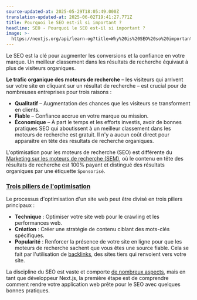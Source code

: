 ```yaml
---
source-updated-at: 2025-05-29T18:05:49.000Z
translation-updated-at: 2025-06-02T19:41:27.771Z
title: Pourquoi le SEO est-il si important ?
headline: SEO - Pourquoi le SEO est-il si important ?
image: >-
  https://nextjs.org/api/learn-og?title=Why%20is%20SEO%20so%20important?&amp;chapter=1
---
```


Le SEO est la clé pour augmenter les conversions et la confiance en votre marque. Un meilleur classement dans les résultats de recherche équivaut à plus de visiteurs organiques.

**Le trafic organique des moteurs de recherche** – les visiteurs qui arrivent sur votre site en cliquant sur un résultat de recherche – est crucial pour de nombreuses entreprises pour trois raisons :

*   **Qualitatif** – Augmentation des chances que les visiteurs se transforment en clients.
*   **Fiable** – Confiance accrue en votre marque ou mission.
*   **Économique** – À part le temps et les efforts investis, avoir de bonnes pratiques SEO qui aboutissent à un meilleur classement dans les moteurs de recherche est gratuit. Il n'y a aucun coût direct pour apparaître en tête des résultats de recherche organiques.

L'optimisation pour les moteurs de recherche (SEO) est différente du [Marketing sur les moteurs de recherche (SEM)](https://learndigital.withgoogle.com/digitalgarage/course/promote-business-online/lesson/54), où le contenu en tête des résultats de recherche est 100% payant et distingué des résultats organiques par une étiquette `Sponsorisé`.

### [Trois piliers de l'optimisation](#three-pillars-of-optimization)

Le processus d'optimisation d'un site web peut être divisé en trois piliers principaux :

*   **Technique** : Optimiser votre site web pour le crawling et les performances web.
*   **Création** : Créer une stratégie de contenu ciblant des mots-clés spécifiques.
*   **Popularité** : Renforcer la présence de votre site en ligne pour que les moteurs de recherche sachent que vous êtes une source fiable. Cela se fait par l'utilisation de [backlinks](https://moz.com/learn/seo/backlinks), des sites tiers qui renvoient vers votre site.

La discipline du SEO est vaste et comporte [de nombreux aspects](https://learningseo.io/), mais en tant que développeur Next.js, la première étape est de comprendre comment rendre votre application web prête pour le SEO avec quelques bonnes pratiques.